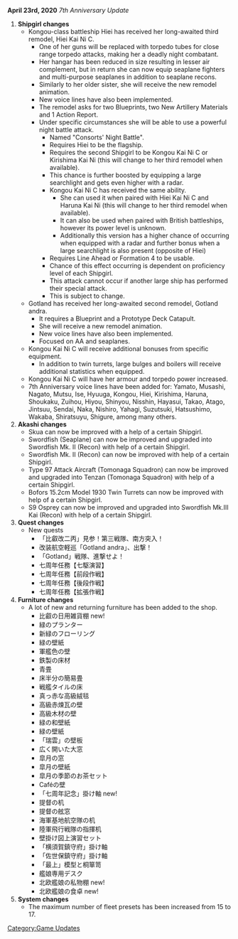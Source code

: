 '''April 23rd, 2020''' ''7th Anniversary Update''

#'''Shipgirl changes'''
#*Kongou-class battleship Hiei has received her long-awaited third remodel, Hiei Kai Ni C.
#**One of her guns will be replaced with torpedo tubes for close range torpedo attacks, making her a deadly night combatant.
#**Her hangar has been reduced in size resulting in lesser air complement, but in return she can now equip seaplane fighters and multi-purpose seaplanes in addition to seaplane recons.
#**Similarly to her older sister, she will receive the new remodel animation.
#**New voice lines have also been implemented.
#**The remodel asks for two Blueprints, two New Artillery Materials and 1 Action Report.
#**Under specific circumstances she will be able to use a powerful night battle attack.
#***Named "Consorts' Night Battle".
#***Requires Hiei to be the flagship.
#***Requires the second Shipgirl to be Kongou Kai Ni C or Kirishima Kai Ni (this will change to her third remodel when available).
#***This chance is further boosted by equipping a large searchlight and gets even higher with a radar.
#***Kongou Kai Ni C has received the same ability.
#****She can used it when paired with Hiei Kai Ni C and Haruna Kai Ni (this will change to her third remodel when available).
#****It can also be used when paired with British battleships, however its power level is unknown.
#****Additionally this version has a higher chance of occurring when equipped with a radar and further bonus when a large searchlight is also present (opposite of Hiei)
#***Requires Line Ahead or Formation 4 to be usable.
#***Chance of this effect occurring is dependent on proficiency level of each Shipgirl.
#***This attack cannot occur if another large ship has performed their special attack.
#***This is subject to change.
#*Gotland has received her long-awaited second remodel, Gotland andra.
#**It requires a Blueprint and a Prototype Deck Catapult.
#**She will receive a new remodel animation.
#**New voice lines have also been implemented.
#**Focused on AA and seaplanes.
#*Kongou Kai Ni C will receive additional bonuses from specific equipment.
#**In addition to twin turrets, large bulges and boilers will receive additional statistics when equipped.
#*Kongou Kai Ni C will have her armour and torpedo power increased.
#*7th Anniversary voice lines have been added for: Yamato, Musashi, Nagato, Mutsu, Ise, Hyuuga, Kongou, Hiei, Kirishima, Haruna, Shoukaku, Zuihou, Hiyou, Shinyou, Nisshin, Hayasui, Takao, Atago, Jintsuu, Sendai, Naka, Nishiro, Yahagi, Suzutsuki, Hatsushimo, Wakaba, Shiratsuyu, Shigure, among many others. 
#'''Akashi changes'''
#*Skua can now be improved with a help of a certain Shipgirl.
#*Swordfish (Seaplane) can now be improved and upgraded into Swordfish Mk. II (Recon) with help of a certain Shipgirl.
#*Swordfish Mk. II (Recon) can now be improved with help of a certain Shipgirl.
#*Type 97 Attack Aircraft (Tomonaga Squadron) can now be improved and upgraded into Tenzan (Tomonaga Squadron) with help of a certain Shipgirl.
#*Bofors 15.2cm Model 1930 Twin Turrets can now be improved with help of a certain Shipgirl.
#*S9 Osprey can now be improved and upgraded into Swordfish Mk.III Kai (Recon) with help of a certain Shipgirl.
#'''Quest changes'''
#*New quests
#**「比叡改二丙」見参！第三戦隊、南方突入！
#**改装航空軽巡「Gotland andra」、出撃！
#**「Gotland」戦隊、進撃せよ！  
#**七周年任務【七駆演習】
#**七周年任務【前段作戦】
#**七周年任務【後段作戦】
#**七周年任務【拡張作戦】
#'''Furniture changes'''
#* A lot of new and returning furniture has been added to the shop.
#**比叡の日用雑貨棚 new!
#**緑のプランター
#**新緑のフローリング
#**緑の壁紙
#**軍艦色の壁
#**鉄製の床材
#**青畳
#**床半分の簡易畳
#**戦艦タイルの床
#**真っ赤な高級絨毯
#**高級赤煉瓦の壁
#**高級木材の壁
#**緑の和壁紙
#**緑の壁紙
#**「瑞雲」の壁板
#**広く開いた大窓
#**皐月の窓
#**皐月の壁紙
#**皐月の季節のお茶セット
#**Caféの壁
#**「七周年記念」掛け軸 new!
#**提督の机
#**提督の舷窓
#**海軍基地航空隊の机
#**陸軍飛行戦隊の指揮机
#**壁掛け図上演習セット
#**「横須賀鎮守府」掛け軸
#**「佐世保鎮守府」掛け軸
#**「最上」模型と桐箪笥
#**艦娘専用デスク
#**北欧艦娘の私物棚 new!
#**北欧艦娘の食卓 new!
#'''System changes'''
#*The maximum number of fleet presets has been increased from 15 to 17.
[[Category:Game Updates]]